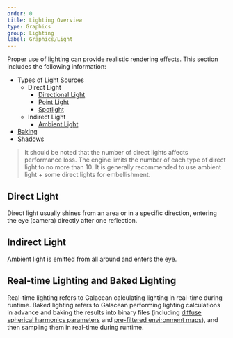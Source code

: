 ```yaml
---
order: 0
title: Lighting Overview
type: Graphics
group: Lighting
label: Graphics/Light
---
```


Proper use of lighting can provide realistic rendering effects. This section includes the following information:

- Types of Light Sources
  - Direct Light
    - [Directional Light](/en/docs/graphics/light/directional/)
    - [Point Light](/en/docs/graphics/light/point/)
    - [Spotlight](/en/docs/graphics/light/spot/)
  - Indirect Light
    - [Ambient Light](/en/docs/graphics/light/ambient/)
- [Baking](/en/docs/graphics/light/bake/)
- [Shadows](/en/docs/graphics/light/shadow/)

> It should be noted that the number of direct lights affects performance loss. The engine limits the number of each type of direct light to no more than 10. It is generally recommended to use ambient light + some direct lights for embellishment.

## Direct Light

Direct light usually shines from an area or in a specific direction, entering the eye (camera) directly after one reflection.

## Indirect Light

Ambient light is emitted from all around and enters the eye.

## Real-time Lighting and Baked Lighting

Real-time lighting refers to Galacean calculating lighting in real-time during runtime. Baked lighting refers to Galacean performing lighting calculations in advance and baking the results into binary files (including [diffuse spherical harmonics parameters](https://www.wikiwand.com/zh-hans/%E7%90%83%E8%B0%90%E5%87%BD%E6%95%B0) and [pre-filtered environment maps](https://learnopengl-cn.github.io/07%20PBR/03%20IBL/02%20Specular%20IBL/)), and then sampling them in real-time during runtime.

